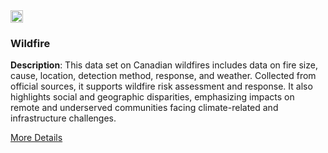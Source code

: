 <div class="grid-item" data-featured="true" data-tags="r">
  <img src="img/wildfire.png" width="20px" height="20px">
  <h3>Wildfire</h3>
  <p>
<strong>Description</strong>: This data set on Canadian wildfires includes data on fire size, cause, location, detection method, response, and weather. Collected from official sources, it supports wildfire risk assessment and response. It also highlights social and geographic disparities, emphasizing impacts on remote and underserved communities facing climate-related and infrastructure challenges.
</p>
  <a href="https://diverse-data-hub.github.io/website_files/description_pages/wildfire.html" class="btn btn-outline-dark">More Details</a>
</div>